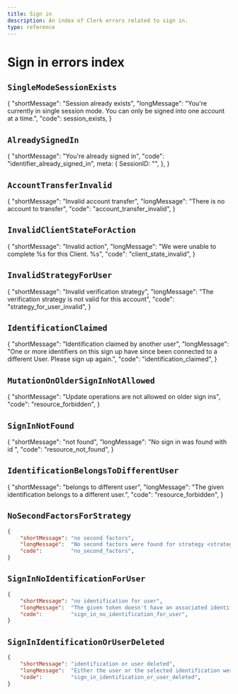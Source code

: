 ```yaml
---
title: Sign in
description: An index of Clerk errors related to sign in.
type: reference
---
```


# Sign in errors index

## `SingleModeSessionExists`
{
    "shortMessage": "Session already exists",
    "longMessage":  "You're currently in single session mode. You can only be signed into one account at a time.",
    "code":         session_exists,
}

## `AlreadySignedIn`
{
    "shortMessage": "You're already signed in",
    "code":         "identifier_already_signed_in",
    meta:         {
        SessionID: "<session ID>",
    },
}

## `AccountTransferInvalid`
{
    "shortMessage": "Invalid account transfer",
    "longMessage":  "There is no account to transfer",
    "code":         "account_transfer_invalid",
}

## `InvalidClientStateForAction`
{
    "shortMessage": "Invalid action",
    "longMessage":  "We were unable to complete %s for this Client. %s",
    "code":         "client_state_invalid",
}

## `InvalidStrategyForUser`
{
    "shortMessage": "Invalid verification strategy",
    "longMessage":  "The verification strategy is not valid for this account",
    "code":         "strategy_for_user_invalid",
}

## `IdentificationClaimed`
{
    "shortMessage": "Identification claimed by another user",
    "longMessage":  "One or more identifiers on this sign up have since been connected to a different User. Please sign up again.",
    "code":         "identification_claimed",
}

## `MutationOnOlderSignInNotAllowed`
{
    "shortMessage": "Update operations are not allowed on older sign ins",
    "code":         "resource_forbidden",
}

## `SignInNotFound`
{
    "shortMessage": "not found",
    "longMessage":  "No sign in was found with id <signInID>",
    "code":         "resource_not_found",
}

## `IdentificationBelongsToDifferentUser`
{
    "shortMessage": "belongs to different user",
    "longMessage":  "The given identification belongs to a different user.",
    "code":         "resource_forbidden",
}

## `NoSecondFactorsForStrategy`
```json
{
    "shortMessage": "no second factors",
    "longMessage":  "No second factors were found for strategy <strategy>.",
    "code":         "no_second_factors",
}
```

## `SignInNoIdentificationForUser`
```json
{
    "shortMessage": "no identification for user",
    "longMessage":  "The given token doesn't have an associated identification for the user who created it.",
    "code":         "sign_in_no_identification_for_user",
}
```

## `SignInIdentificationOrUserDeleted`
```json
{
    "shortMessage": "identification or user deleted",
    "longMessage":  "Either the user or the selected identification were deleted. Please start over.",
    "code":         "sign_in_identification_or_user_deleted",
}
```
